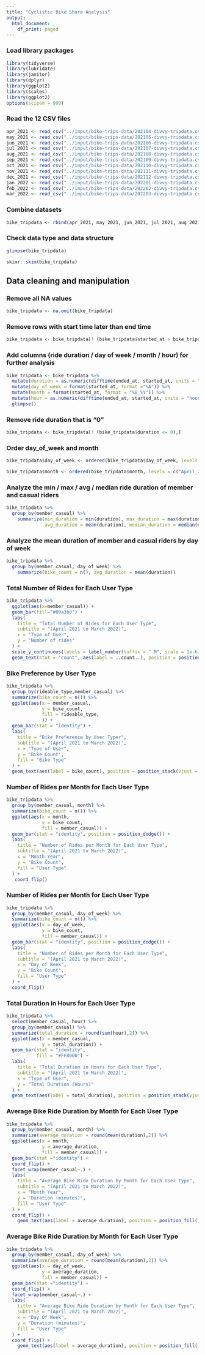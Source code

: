 ```yaml
---
title: "Cyclistic Bike Share Analysis"
output:
  html_document:
    df_print: paged
---
```

### Load library packages
```r
library(tidyverse)
library(lubridate)
library(janitor)
library(dplyr)
library(ggplot2)
library(scales)
library(ggplot2)
options(scipen = 999)
```

### Read the 12 CSV files
```r
apr_2021 <- read_csv("../input/bike-trips-data/202104-divvy-tripdata.csv")
may_2021 <- read_csv("../input/bike-trips-data/202105-divvy-tripdata.csv")
jun_2021 <- read_csv("../input/bike-trips-data/202106-divvy-tripdata.csv")
jul_2021 <- read_csv("../input/bike-trips-data/202107-divvy-tripdata.csv")
aug_2021 <- read_csv("../input/bike-trips-data/202108-divvy-tripdata.csv")
sep_2021 <- read_csv("../input/bike-trips-data/202109-divvy-tripdata.csv")
oct_2021 <- read_csv("../input/bike-trips-data/202110-divvy-tripdata.csv")
nov_2021 <- read_csv("../input/bike-trips-data/202111-divvy-tripdata.csv")
dec_2021 <- read_csv("../input/bike-trips-data/202112-divvy-tripdata.csv")
jan_2022 <- read_csv("../input/bike-trips-data/202201-divvy-tripdata.csv")
feb_2022 <- read_csv("../input/bike-trips-data/202202-divvy-tripdata.csv")
mar_2022 <- read_csv("../input/bike-trips-data/202203-divvy-tripdata.csv")
```

### Combine datasets
```r
bike_tripdata <- rbind(apr_2021, may_2021, jun_2021, jul_2021, aug_2021, sep_2021, oct_2021, nov_2021, dec_2021, jan_2022, feb_2022, mar_2022)
```

### Check data type and data structure
```r
glimpse(bike_tripdata)
```

```r
skimr::skim(bike_tripdata)
```

## Data cleaning and manipulation

### Remove all NA values 
```r
bike_tripdata <- na.omit(bike_tripdata)
```

### Remove rows with start time later than end time
```r
bike_tripdata <- bike_tripdata[! (bike_tripdata$started_at > bike_tripdata$ended_at),]
```

### Add columns (ride duration / day of week / month / hour) for further analysis 
```r
bike_tripdata <- bike_tripdata %>% 
  mutate(duration = as.numeric(difftime(ended_at, started_at, units = "mins"))) %>% 
  mutate(day_of_week = format(started_at, format ="%A")) %>% 
  mutate(month = format(started_at, format = "%B_%Y")) %>% 
  mutate(hour = as.numeric(difftime(ended_at, started_at, units = "hours"))) %>% 
  glimpse()
```

### Remove ride duration that is "0"
```r
bike_tripdata <- bike_tripdata[! (bike_tripdata$duration <= 0),]
```

### Order day_of_week and month
```r
bike_tripdata$day_of_week <- ordered(bike_tripdata$day_of_week, levels = c("Monday", "Tuesday", "Wednesday", "Thursday", "Friday","Saturday", "Sunday"))
```

```r
bike_tripdata$month <- ordered(bike_tripdata$month, levels = c("April_2021", "May_2021", "June_2021", "July_2021", "August_2021", "September_2021", "October_2021", "November_2021", "December_2021", "January_2022", "February_2022", "March_2022"))
```

### Analyze the min / max / avg / median ride duration of member and casual riders
```r
bike_tripdata %>% 
  group_by(member_casual) %>% 
    summarize(min_duration = min(duration), max_duration = max(duration), 
              avg_duration = mean(duration), median_duration = median(duration))
```

### Analyze the mean duration of member and casual riders by day of week
```r
bike_tripdata %>% 
  group_by(member_casual, day_of_week) %>% 
    summarize(bike_count = n(), avg_duration = mean(duration))
```

### Total Number of Rides for Each User Type
```r
bike_tripdata %>% 
  ggplot(aes(x=member_casual)) +
  geom_bar(fill="#09a3b8") +
  labs(
    title = "Total Number of Rides for Each User Type",
    subtitle = "(April 2021 to March 2022)",
    x = "Type of User",
    y = "Number of rides"
  ) +
  scale_y_continuous(labels = label_number(suffix = " M", scale = 1e-6)) +
  geom_text(stat = "count", aes(label = ..count..), position = position_stack(vjust = 0.5))
```

### Bike Preference by User Type
```r
bike_tripdata %>% 
  group_by(rideable_type,member_casual) %>% 
  summarize(bike_count = n()) %>% 
  ggplot(aes(x = member_casual,
             y = bike_count,
             fill = rideable_type, 
             )) +
  geom_bar(stat = "identity") +
  labs(
    title = "Bike Preference by User Typer",
    subtitle = "(April 2021 to March 2022)",
    x = "Type of User",
    y = "Bike Count",
    fill = "Bike Type"
  ) +
  geom_text(aes(label = bike_count), position = position_stack(vjust = 0.5))
```

### Number of Rides per Month for Each User Type
```r
bike_tripdata %>% 
  group_by(member_casual, month) %>% 
  summarize(bike_count = n()) %>% 
  ggplot(aes(x = month,
             y = bike_count,
             fill = member_casual)) +
  geom_bar(stat = "identity", position = position_dodge()) +
  labs(
    title = "Number of Rides per Month for Each User Type",
    subtitle = "(April 2021 to March 2022)",
    x = "Month_Year",
    y = "Bike Count",
    fill = "User Type"
  ) +
   coord_flip()
```

### Number of Rides per Month for Each User Type
```r
bike_tripdata %>% 
  group_by(member_casual, day_of_week) %>% 
  summarize(bike_count = n()) %>% 
  ggplot(aes(x = day_of_week,
             y = bike_count,
             fill = member_casual)) +
  geom_bar(stat = "identity", position = position_dodge()) +
  labs(
    title = "Number of Rides per Month for Each User Type",
    subtitle = "(April 2021 to March 2022)",
    x = "Day of Week",
    y = "Bike Count",
    fill = "User Type"
  ) +
  coord_flip()
```

### Total Duration in Hours for Each User Type
```r
bike_tripdata %>% 
  select(member_casual, hour) %>% 
  group_by(member_casual) %>% 
  summarize(total_duration = round(sum(hour),2)) %>% 
  ggplot(aes(x = member_casual,
             y = total_duration)) +
  geom_bar(stat = "identity",
           fill = "#FF8000") +
  labs(
    title = "Total Duration in Hours for Each User Type",
    subtitle = "(April 2021 to March 2022)",
    x = "Type of User",
    y = "Total Duration (Hours)"
  ) +
  geom_text(aes(label = total_duration), position = position_stack(vjust = 0.5))
```

### Average Bike Ride Duration by Month for Each User Type
```r
bike_tripdata %>% 
  group_by(member_casual, month) %>% 
  summarize(average_duration = round(mean(duration),2)) %>% 
  ggplot(aes(x = month,
             y = average_duration,
             fill = member_casual)) + 
  geom_bar(stat ="identity") +
  coord_flip() +
  facet_wrap(member_casual~.) +
  labs(
    title = "Average Bike Ride Duration by Month for Each User Type",
    subtitle = "(April 2021 to March 2022)",
    x = "Month_Year",
    y = "Duration (minutes)",
    fill = "User Type"
  ) +
  coord_flip() +
    geom_text(aes(label = average_duration), position = position_fill(), hjust = -2.15)
```

### Average Bike Ride Duration by Month for Each User Type
```r
bike_tripdata %>% 
  group_by(member_casual, day_of_week) %>% 
  summarize(average_duration = round(mean(duration),2)) %>% 
  ggplot(aes(x = day_of_week,
             y = average_duration,
             fill = member_casual)) + 
  geom_bar(stat ="identity") +
  coord_flip() +
  facet_wrap(member_casual~.) +
  labs(
    title = "Average Bike Ride Duration by Month for Each User Type",
    subtitle = "(April 2021 to March 2022)",
    x = "Day Of Week",
    y = "Duration (minutes)",
    fill = "User Type"
  ) +
  coord_flip() +
    geom_text(aes(label = average_duration), position = position_fill(), hjust = -2.2)
```

